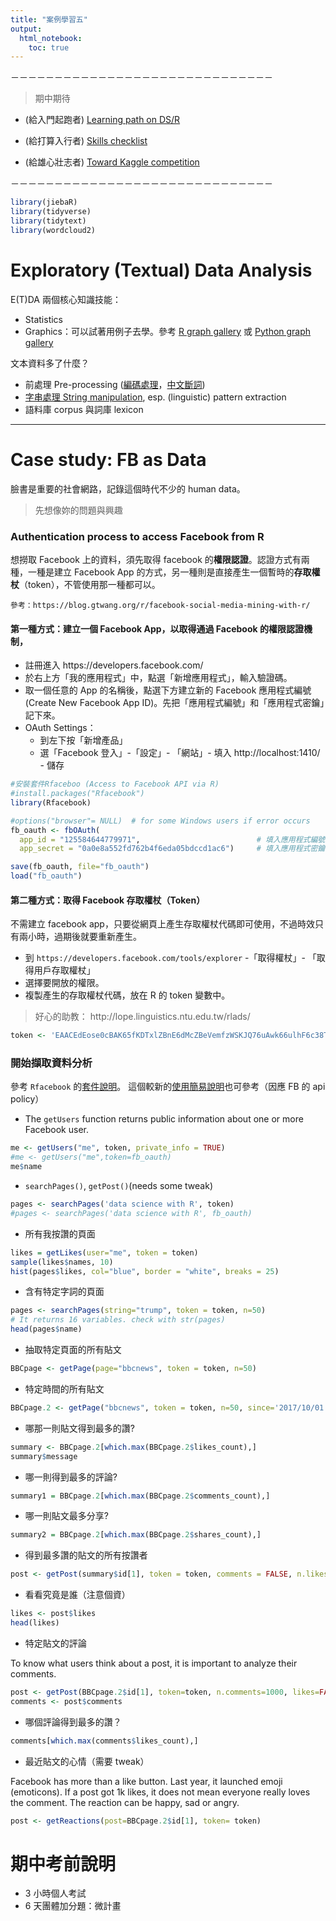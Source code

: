 ```yaml
---
title: "案例學習五"
output: 
  html_notebook:
    toc: true
---
```


－－－－－－－－－－－－－－－－－－－－－－－－－－－－－－

> 期中期待

- (給入門起跑者) [Learning path on DS/R](https://www.analyticsvidhya.com/learning-paths-data-science-business-analytics-business-intelligence-big-data/learning-path-r-data-science/)

- (給打算入行者) [Skills checklist](http://1onjea25cyhx3uvxgs4vu325-wpengine.netdna-ssl.com/wp-content/uploads/2014/12/UdacityUltimateSkillChecklistForYourFirstDataAnalystJob.pdf) 

- (給雄心壯志者) [Toward Kaggle competition](https://www.analyticsvidhya.com/blog/2015/12/kaggle-solution-cooking-text-mining-competition/)

－－－－－－－－－－－－－－－－－－－－－－－－－－－－－－

```r
library(jiebaR)
library(tidyverse)
library(tidytext)
library(wordcloud2)
```



# Exploratory (Textual) Data Analysis

E(T)DA 兩個核心知識技能：

- Statistics
- Graphics：可以試著用例子去學。參考 [R graph gallery](http://www.r-graph-gallery.com/) 或 [Python  graph gallery](https://python-graph-gallery.com/)

文本資料多了什麼？

- 前處理 Pre-processing ([編碼處理](http://cn.qinwenfeng.com/ropencc/)，[中文斷詞](http://qinwenfeng.com/jiebaR/))
- [字串處理 String manipulation](http://www.gastonsanchez.com/Handling_and_Processing_Strings_in_R.pdf
), esp. (linguistic) pattern extraction
- 語料庫 corpus 與詞庫 lexicon 

--------------------------
# Case study: FB as Data 

臉書是重要的社會網路，記錄這個時代不少的 human data。

> 先想像妳的問題與興趣

### Authentication process to access Facebook from R
想撈取 Facebook 上的資料，須先取得 facebook 的**權限認證**。認證方式有兩種，一種是建立 Facebook App 的方式，另一種則是直接產生一個暫時的**存取權杖**（token），不管使用那一種都可以。

`參考：https://blog.gtwang.org/r/facebook-social-media-mining-with-r/`


#### 第一種方式：建立一個 Facebook App，以取得通過 Facebook 的權限認證機制，
  
  - 註冊進入 https://developers.facebook.com/
  - 於右上方「我的應用程式」中，點選「新增應用程式」，輸入驗證碼。
  - 取一個任意的 App 的名稱後，點選下方建立新的 Facebook 應用程式編號(Create New Facebook App ID)。先把「應用程式編號」和「應用程式密鑰」記下來。
  - OAuth Settings：
    - 到左下按「新增產品」
    - 選「Facebook 登入」-「設定」- 「網站」- 填入 http://localhost:1410/ - 儲存
  
```r
#安裝套件Rfaceboo (Access to Facebook API via R)
#install.packages("Rfacebook")
library(Rfacebook)

#options("browser"= NULL)  # for some Windows users if error occurs
fb_oauth <- fbOAuth(
  app_id = "125584644779971",                          # 填入應用程式編號
  app_secret = "0a0e8a552fd762b4f6eda05bdccd1ac6")     # 填入應用程式密鑰    

save(fb_oauth, file="fb_oauth")
load("fb_oauth")
```



#### 第二種方式：取得 Facebook 存取權杖（Token）

不需建立 facebook app，只要從網頁上產生存取權杖代碼即可使用，不過時效只有兩小時，過期後就要重新產生。

  - 到 `https://developers.facebook.com/tools/explorer` -「取得權杖」- 「取得用戶存取權杖」
  - 選擇要開放的權限。
  - 複製產生的存取權杖代碼，放在 R 的 token 變數中。

> 好心的助教：
http://lope.linguistics.ntu.edu.tw/rlads/


```r
token <- 'EAACEdEose0cBAK65fKDTxlZBnE6dMcZBeVemfzWSKJQ76uAwk66ulhF6c38TmDBCGZBweNZBqM8fyO6yn798H9Rm1SGR3R3YFX6DeWh2elqoup4JoBwD3Ui2QuJaZBa133NVXgB8WuZAjbKdkhFfDIjnx3x29zVPeMStSUaZBQMdBFIYSLK2M7OZAFyJkWZAkxdppbdvtattrPwZDZD'


```

### 開始擷取資料分析

參考 `Rfacebook` 的[套件說明](https://cran.r-project.org/web/packages/Rfacebook/Rfacebook.pdf)。
這個較新的[使用簡易說明](http://www.listendata.com/2017/03/facebook-data-mining-using-r.html)也可參考（因應 FB 的 api policy）

- The `getUsers` function returns public information about one or more Facebook user. 


```r
me <- getUsers("me", token, private_info = TRUE)
#me <- getUsers("me",token=fb_oauth)
me$name
```

- `searchPages()`, `getPost()`(needs some tweak)

```r
pages <- searchPages('data science with R', token)
#pages <- searchPages('data science with R', fb_oauth)
```

- 所有我按讚的頁面

```r
likes = getLikes(user="me", token = token)
sample(likes$names, 10)
hist(pages$likes, col="blue", border = "white", breaks = 25)
```


- 含有特定字詞的頁面

```r
pages <- searchPages(string="trump", token = token, n=50) 
# It returns 16 variables. check with str(pages)
head(pages$name)
```

- 抽取特定頁面的所有貼文

```r
BBCpage <- getPage(page="bbcnews", token = token, n=50) 
```


- 特定時間的所有貼文

```r
BBCpage.2 <- getPage("bbcnews", token = token, n=50, since='2017/10/01', until='2017/10/20')
```

- 哪那一則貼文得到最多的讚?

```r
summary <- BBCpage.2[which.max(BBCpage.2$likes_count),]
summary$message
```


- 哪一則得到最多的評論?
```r
summary1 = BBCpage.2[which.max(BBCpage.2$comments_count),]

```

- 哪一則貼文最多分享?
```r
summary2 = BBCpage.2[which.max(BBCpage.2$shares_count),]
```

- 得到最多讚的貼文的所有按讚者

```r
post <- getPost(summary$id[1], token = token, comments = FALSE, n.likes=2000)

```


- 看看究竟是誰（注意個資）

```r
likes <- post$likes
head(likes)
```


- 特定貼文的評論

To know what users think about a post, it is important to analyze their comments.
```r
post <- getPost(BBCpage.2$id[1], token=token, n.comments=1000, likes=FALSE)
comments <- post$comments
```

- 哪個評論得到最多的讚？

```r
comments[which.max(comments$likes_count),]
```

- 最近貼文的心情（需要 tweak）

Facebook has more than a like button. Last year, it launched emoji (emoticons). If a post got 1k likes, it does not mean everyone really loves the comment. The reaction can be happy, sad or angry.

```r
post <- getReactions(post=BBCpage.2$id[1], token= token)
```



# 期中考前說明
- 3 小時個人考試
- 6 天團體加分題：微計畫



